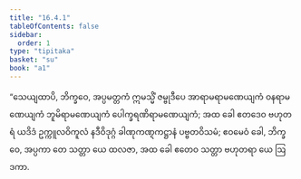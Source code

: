 ```yaml
---
title: "16.4.1"
tableOfContents: false
sidebar:
  order: 1
type: "tipitaka"
basket: "su"
book: "a1"
---
```



<DynamicBreadcrumb />

<Division number="322" book="a1" e="ch" v="15" p="37">

<Paragraph number="412" book="a1">
“သေယျထာပိ, ဘိက္ခဝေ, အပ္ပမတ္တကံ ဣမသ္မိံ ဇမ္ဗုဒီပေ အာရာမရာမဏေယျကံ ဝနရာမဏေယျကံ ဘူမိရာမဏေယျကံ ပေါက္ခရဏိရာမဏေယျကံ; အထ ခေါ ဧတဒေဝ ဗဟုတရံ ယဒိဒံ ဥက္ကူလဝိကူလံ နဒီဝိဒုဂ္ဂံ ခါဏုကဏ္ဋကဋ္ဌာနံ ပဗ္ဗတဝိသမံ; ဧဝမေဝံ ခေါ, ဘိက္ခဝေ, အပ္ပကာ တေ သတ္တာ ယေ ထလဇာ, အထ ခေါ ဧတေဝ သတ္တာ ဗဟုတရာ ယေ ဩဒကာ.
</Paragraph>
</Division>
